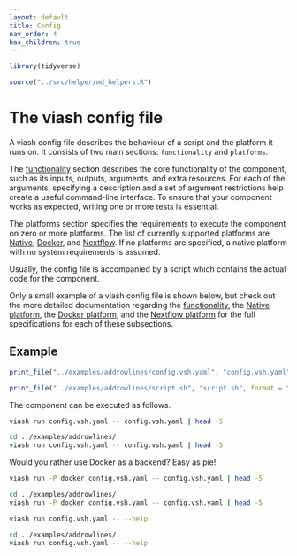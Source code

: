 ```yaml
---
layout: default
title: Config
nav_order: 4
has_children: true
---
```


```r
library(tidyverse)

source("../src/helper/md_helpers.R")
```

# The viash config file

A viash config file describes the behaviour of a script and the platform it runs on.
It consists of two main sections: `functionality` and `platforms`.

The [functionality](functionality) section describes the core functionality of the component, such as 
its inputs, outputs, arguments, and extra resources. For each of the arguments, specifying
a description and a set of argument restrictions help create a useful command-line interface.
To ensure that your component works as expected, writing one or more tests is essential.

The platforms section specifies the requirements to execute the component on zero or more platforms.
The list of currently supported platforms are [Native](platform-native), [Docker](platform-docker),
and [Nextflow](platform-nextflow). If no platforms are specified, a native platform with no 
system requirements is assumed.

Usually, the config file is accompanied by a script which contains the actual code for the
component.

Only a small example of a viash config file is shown below, but check out the more detailed 
documentation regarding the [functionality](functionality), the [Native platform](platform-native), 
the [Docker platform](platform-docker), and the [Nextflow platform](platform-nextflow) for 
the full specifications for each of these subsections.

## Example

```r
print_file("../examples/addrowlines/config.vsh.yaml", "config.vsh.yaml", format = "yaml")
```

```r
print_file("../examples/addrowlines/script.sh", "script.sh", format = "bash")
```

The component can be executed as follows.
```bash
viash run config.vsh.yaml -- config.vsh.yaml | head -5
```
```bash
cd ../examples/addrowlines/
viash run config.vsh.yaml -- config.vsh.yaml | head -5
```

Would you rather use Docker as a backend? Easy as pie!
```bash
viash run -P docker config.vsh.yaml -- config.vsh.yaml | head -5
```
```bash
cd ../examples/addrowlines/
viash run -P docker config.vsh.yaml -- config.vsh.yaml | head -5
```


```bash
viash run config.vsh.yaml -- --help
```
```bash
cd ../examples/addrowlines/
viash run config.vsh.yaml -- --help
```
